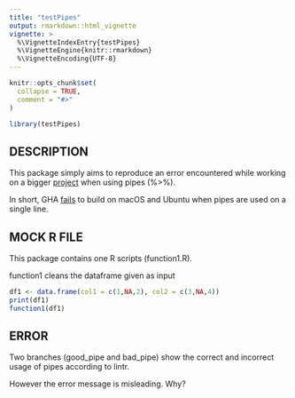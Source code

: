 ```yaml
---
title: "testPipes"
output: rmarkdown::html_vignette
vignette: >
  %\VignetteIndexEntry{testPipes}
  %\VignetteEngine{knitr::rmarkdown}
  %\VignetteEncoding{UTF-8}
---
```


```r
knitr::opts_chunk$set(
  collapse = TRUE,
  comment = "#>"
)
```

```r
library(testPipes)
```

## DESCRIPTION

This package simply aims to reproduce an error encountered while working
on a bigger [project](https://github.com/informalr/informalr/)
when using pipes (%>%).

In short,
GHA [fails](https://github.com/informalr/informalr/actions/runs/442815899)
to build on macOS and Ubuntu when pipes are used on a single line.

## MOCK R FILE

This package contains one R scripts (function1.R).

function1 cleans the dataframe given as input

```r
df1 <- data.frame(col1 = c(1,NA,2), col2 = c(3,NA,4))
print(df1)
function1(df1)
```

## ERROR

Two branches (good_pipe and bad_pipe) show the correct and incorrect usage of
pipes according to lintr.

However the error message is misleading. Why?
